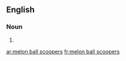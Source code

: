 ==English==

===Noun===
{{head|en|noun plural form|head=[[melon]] [[ball]] [[scooper]]s}}

# {{plural of|melon ball scooper|lang=en}}

[[ar:melon ball scoopers]]
[[fr:melon ball scoopers]]